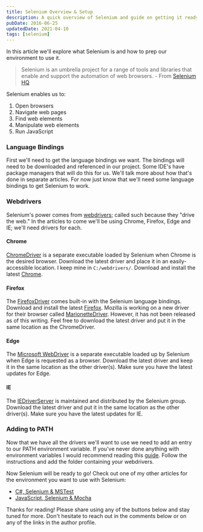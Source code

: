 ```yaml
---
title: Selenium Overview & Setup
description: A quick overview of Selenium and guide on getting it ready for glory!
pubDate: 2016-06-25
updatedDate: 2021-04-10
tags: [selenium]
---
```


In this article we'll explore what Selenium is and how to prep our environment to use it.

> Selenium is an umbrella project for a range of tools and libraries that enable and support the automation of web browsers. - From [Selenium HQ](https://seleniumhq.github.io/docs/index.html)

Selenium enables us to:

1. Open browsers
2. Navigate web pages
3. Find web elements
4. Manipulate web elements
5. Run JavaScript

### Language Bindings

First we'll need to get the language bindings we want. The bindings will need to be downloaded and referenced in our project. Some IDE's have package managers that will do this for us. We'll talk more about how that's done in separate articles. For now just know that we'll need some language bindings to get Selenium to work.

### Webdrivers

Selenium's power comes from [webdrivers](http://docs.seleniumhq.org/docs/03_webdriver.jsp); called such because they "drive the web." In the articles to come we'll be using Chrome, Firefox, Edge and IE; we'll need drivers for each.

#### Chrome

[ChromeDriver](https://sites.google.com/a/chromium.org/chromedriver/) is a separate executable loaded by Selenium when Chrome is the desired browser. Download the latest driver and place it in an easily-accessible location. I keep mine in `C:/webdrivers/`. Download and install the latest [Chrome](https://www.google.com/intl/en/chrome/browser/desktop/index.html).

#### Firefox

The [FirefoxDriver](https://github.com/SeleniumHQ/selenium/wiki/FirefoxDriver) comes built-in with the Selenium language bindings. Download and install the latest [Firefox](https://www.mozilla.org/en-US/firefox/all/).
Mozilla is working on a new driver for their browser called [MarionetteDriver](https://developer.mozilla.org/en-US/docs/Mozilla/QA/Marionette). However, it has not been released as of this writing. Feel free to download the latest driver and put it in the same location as the ChromeDriver.

#### Edge

The [Microsoft WebDriver](https://www.microsoft.com/en-us/download/details.aspx?id=48212) is a separate executable loaded up by Selenium when Edge is requested as a browser. Download the latest driver and keep it in the same location as the other driver(s). Make sure you have the latest updates for Edge.

#### IE

The [IEDriverServer](http://docs.seleniumhq.org/download/) is maintained and distributed by the Selenium group. Download the latest driver and put it in the same location as the other driver(s). Make sure you have the latest updates for IE.

### Adding to PATH

Now that we have all the drivers we'll want to use we need to add an entry to our PATH environment variable. If you've never done anything with environment variables I would recommend reading this [guide](http://www.howtogeek.com/118594/how-to-edit-your-system-path-for-easy-command-line-access/). Follow the instructions and add the folder containing your webdrivers.

Now Selenium will be ready to go! Check out one of my other articles for the environment you want to use with Selenium:

- [C#, Selenium & MSTest](/selenium/dotnet-selenium-mstest-quickstart)
- [JavaScript, Selenium & Mocha](/selenium/js-selenium-mocha-quickstart)

Thanks for reading! Please share using any of the buttons below and stay tuned for more. Don't hesitate to reach out in the comments below or on any of the links in the author profile.
